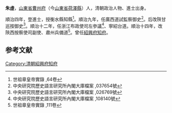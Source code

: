 '''朱虛'''，[[山東省|山東省]][[曹州府|曹州府]]（今[[山東省|山東省]][[荷澤縣|荷澤縣]]）人，清朝政治人物、進士出身。

順治四年，登進士，授衡水縣知縣<ref>世祖章皇帝實錄 ,64卷</ref>。順治九年，任廣西道試監察御史<ref>中央研究院歷史語言研究所內閣大庫檔案 ,037654號</ref>。后改陝甘巡按御史<ref>中央研究院歷史語言研究所內閣大庫檔案 ,026769號</ref>。順治十二年，任浙江布政使司左參議<ref>中央研究院歷史語言研究所內閣大庫檔案 ,108140號</ref>、寧紹台道。順治十四年，改陝西按察使司副使、肅州兵備道<ref>世祖章皇帝實錄 ,111卷</ref>。曾任[[紹興府|紹興府]][[知府|知府]]。

==参考文献==
{{reflist}}
{{清朝人物小作品}}
{{順治四年丁亥科殿試金榜}}

[[Category:清朝紹興府知府|Category:清朝紹興府知府]]